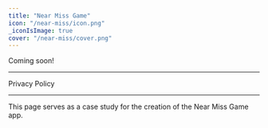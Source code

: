 ```yaml
---
title: "Near Miss Game"
icon: "/near-miss/icon.png"
_iconIsImage: true
cover: "/near-miss/cover.png"
---
```



<Callout icon="🔜" textColor="red">

Coming soon!

</Callout>

---

<PageLink icon="🔒" color="orange" to="/near-miss/privacy">

Privacy Policy

</PageLink>

---

This page serves as a case study for the creation of the Near Miss Game app.
